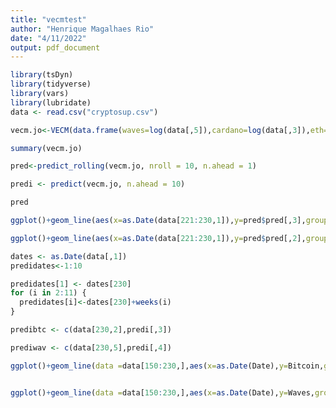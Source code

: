 ```yaml
---
title: "vecmtest"
author: "Henrique Magalhaes Rio"
date: "4/11/2022"
output: pdf_document
---
```



```r

library(tsDyn)
library(tidyverse)
library(vars)
library(lubridate)
data <- read.csv("cryptosup.csv")


```






```r
vecm.jo<-VECM(data.frame(waves=log(data[,5]),cardano=log(data[,3]),eth=log(data[,4]),btc=log(data[,2])), lag=20, estim="ML",r=3)

summary(vecm.jo)


```




```r
pred<-predict_rolling(vecm.jo, nroll = 10, n.ahead = 1)

predi <- predict(vecm.jo, n.ahead = 10)

pred
```


```r
ggplot()+geom_line(aes(x=as.Date(data[221:230,1]),y=pred$pred[,3],group=1),color="red")+geom_line(data =data,aes(x=as.Date(Date),y=log(Bitcoin),group=1))
```


```r
ggplot()+geom_line(aes(x=as.Date(data[221:230,1]),y=pred$pred[,2],group=1),color="red")+geom_line(data =data,aes(x=as.Date(Date),y=log(Cardano),group=1))
```

```r
dates <- as.Date(data[,1])
predidates<-1:10

predidates[1] <- dates[230]
for (i in 2:11) {
  predidates[i]<-dates[230]+weeks(i)
}

predibtc <- c(data[230,2],predi[,3])

prediwav <- c(data[230,5],predi[,4])
```






```r

  
ggplot()+geom_line(data =data[150:230,],aes(x=as.Date(Date),y=Bitcoin,group=1))+geom_line(aes(x=as.Date(predidates),y=predibtc),color="red")+labs(y="Price", x="Date",title = "Bitcoin")+scale_x_date(date_labels = "%m-%Y",breaks = scales::pretty_breaks(n = 15))



```

```r

  
ggplot()+geom_line(data =data[150:230,],aes(x=as.Date(Date),y=Waves,group=1))+geom_line(aes(x=as.Date(predidates),y=prediwav),color="red")+labs(y="Price", x="Date",title = "Waves")+scale_x_date(date_labels = "%m-%Y",breaks = scales::pretty_breaks(n = 15))



```



